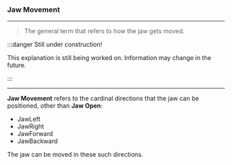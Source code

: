 ### Jaw Movement

***

> The general term that refers to how the 
> jaw gets moved.

:::danger Still under construction!

This explanation is still being worked on. 
Information may change in the future.

:::

***

**Jaw Movement** refers to the cardinal directions 
that the jaw can be positioned, other than **Jaw Open**:

* JawLeft
* JawRight
* JawForward
* JawBackward

The jaw can be moved in these such directions.